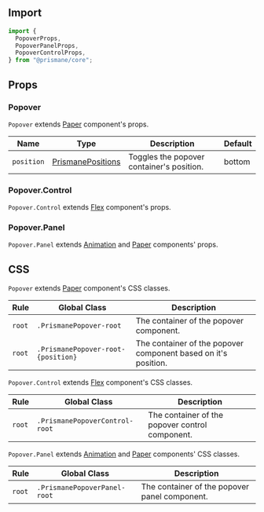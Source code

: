 ## Import

```js
import {
  PopoverProps,
  PopoverPanelProps,
  PopoverControlProps,
} from "@prismane/core";
```

## Props

### Popover

`Popover` extends [Paper](/docs/components-api/paper-api) component's props.

| Name       | Type                                                             | Description                               | Default |
| ---------- | ---------------------------------------------------------------- | ----------------------------------------- | ------- |
| `position` | [PrismanePositions](/docs/getting-started/overview#global-types) | Toggles the popover container's position. | bottom  |

### Popover.Control

`Popover.Control` extends [Flex](/docs/components-api/flex-api) component's props.

### Popover.Panel

`Popover.Panel` extends [Animation](/docs/components-api/animation-api) and [Paper](/docs/components-api/paper-api) components' props.

## CSS

`Popover` extends [Paper](/docs/components-api/paper-api) component's CSS classes.

| Rule   | Global Class                       | Description                                                    |
| ------ | ---------------------------------- | -------------------------------------------------------------- |
| `root` | `.PrismanePopover-root`            | The container of the popover component.                        |
| `root` | `.PrismanePopover-root-{position}` | The container of the popover component based on it's position. |

`Popover.Control` extends [Flex](/docs/components-api/flex-api) component's CSS classes.

| Rule   | Global Class                   | Description                                     |
| ------ | ------------------------------ | ----------------------------------------------- |
| `root` | `.PrismanePopoverControl-root` | The container of the popover control component. |

`Popover.Panel` extends [Animation](/docs/components-api/animation-api) and [Paper](/docs/components-api/paper-api) components' CSS classes.

| Rule   | Global Class                 | Description                                   |
| ------ | ---------------------------- | --------------------------------------------- |
| `root` | `.PrismanePopoverPanel-root` | The container of the popover panel component. |

